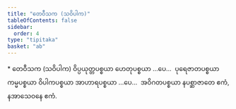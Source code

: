 ```yaml
---
title: "တေဝီသက (သဝိပါက)"
tableOfContents: false
sidebar:
  order: 4
type: "tipitaka"
basket: "ab"
---
```



<DynamicBreadcrumb />

<Paragraph type="center">
* တေဝီသက (သဝိပါက)
</Paragraph>

<Paragraph number="789">
ဝိပ္ပယုတ္တပစ္စယာ ဟေတုပစ္စယာ …ပေ…  ပုရေဇာတပစ္စယာ ကမ္မပစ္စယာ ဝိပါကပစ္စယာ အာဟာရပစ္စယာ …ပေ…  အဝိဂတပစ္စယာ နပစ္ဆာဇာတေ ဧကံ, နအာသေဝနေ ဧကံ.
</Paragraph>